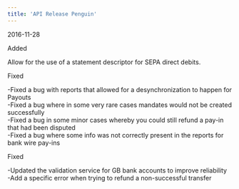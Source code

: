 ```yaml
---
title: 'API Release Penguin'  
---
```

<span class="date">2016-11-28</span>  
  
  
<div class="pill pill-green">Added</div>  
  

Allow for the use of a statement descriptor for SEPA direct debits.  
<div class="pill pill-red">Fixed</div>  
  
-Fixed a bug with reports that allowed for a desynchronization to happen for Payouts  
-Fixed a bug where in some very rare cases mandates would not be created successfully  
-Fixed a bug in some minor cases whereby you could still refund a pay-in that had been disputed  
-Fixed a bug where some info was not correctly present in the reports for bank wire pay-ins  
<div class="pill pill-red">Fixed</div>  
  
-Updated the validation service for GB bank accounts to improve reliability  
-Add a specific error when trying to refund a non-successful transfer
